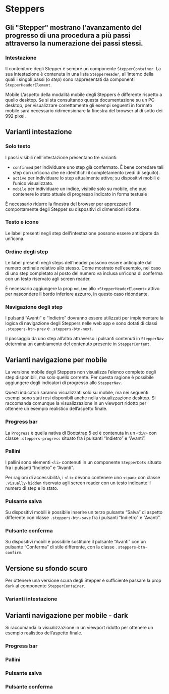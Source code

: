 
<Meta of={StepperStories} />

# Steppers

## Gli "Stepper" mostrano l'avanzamento del progresso di una procedura a più passi attraverso la numerazione dei passi stessi.

### Intestazione

Il contenitore degli Stepper è sempre un componente `StepperContainer`. La sua intestazione è contenuta in una lista
`StepperHeader`, all'interno della quali i singoli passi (o _step_) sono rappresentati da componenti
`StepperHeaderElement`.

<div className="docs">
    <Callout color="danger">
        <CalloutTitle>
            <span className="text">Mobile</span>
        </CalloutTitle>
        <CalloutText>
            L’aspetto della modalità mobile degli Steppers è differente rispetto a quello desktop. Se si sta consultando questa documentazione su un PC desktop,
            per visualizzare correttamente gli esempi seguenti in formato mobile sarà necessario ridimensionare la finestra del browser al di sotto dei 992
            pixel.
        </CalloutText>
    </Callout>
</div>

## Varianti intestazione

### Solo testo

I passi visibili nell'intestazione presentano tre varianti:

-   `confirmed` per individuare uno step già confermato. È bene corredare tali step con un’icona che ne identifichi il
    completamento (vedi di seguito).
-   `active` per individuare lo step attualmente attivo; su dispositivi mobili è l’unico visualizzato.
-   `mobile` per individuare un indice, visibile solo su mobile, che può contenere lo stato attuale di progresso
    indicato in forma testuale

È necessario ridurre la finestra del browser per apprezzare il comportamente degli Stepper su dispositivi di dimensioni
ridotte.

<Canvas of={StepperStories.TextOnly}></Canvas>

### Testo e icone

Le label presenti negli step dell'intestazione possono essere anticipate da un'icona.

<Canvas of={StepperStories.TextAndIcons}></Canvas>

### Ordine degli step

Le label presenti negli steps dell’header possono essere anticipate dal numero ordinale relativo allo stesso. Come
mostrato nell’esempio, nel caso di uno step completato al posto del numero va inclusa un’icona di conferma con un testo
riservato agli screen reader.

È necessario aggiungere la prop `noLine` allo `<StepperHeaderElement>` attivo per nascondere il bordo inferiore azzurro,
in questo caso ridondante.

<Canvas of={StepperStories.OrderOfTheSteps}></Canvas>

### Navigazione degli step

I pulsanti “Avanti” e “Indietro” dovranno essere utilizzati per implementare la logica di navigazione degli Steppers
nelle web app e sono dotati di classi `.steppers-btn-prev` e `.steppers-btn-next`.

Il passaggio da uno step all’altro attraverso i pulsanti contenuti in `StepperNav` determina un cambiamento del
contenuto presente in `StepperContent`.

<Canvas of={StepperStories.NavigationOfTheSteps}></Canvas>

## Varianti navigazione per mobile

La versione mobile degli Steppers non visualizza l’elenco completo degli step disponibili, ma solo quello corrente. Per
questa ragione è possibile aggiungere degli indicatori di progresso allo `StepperNav`.

Questi indicatori saranno visualizzati solo su mobile, ma nei seguenti esempi sono stati resi disponibili anche nella
visualizzazione desktop. Si raccomanda comunque la visualizzazione in un viewport ridotto per ottenere un esempio
realistico dell’aspetto finale.

### Progress bar

La `Progress` è quella nativa di Bootstrap 5 ed è contenuta in un `<div>` con classe `.steppers-progress` situato fra i
pulsanti “Indietro” e “Avanti”.

<Canvas of={StepperNavigationStories.ProgressBar}></Canvas>

### Pallini

I pallini sono elementi `<li>` contenuti in un componente `StepperDots` situato fra i pulsanti “Indietro” e “Avanti”.

Per ragioni di accessibilità, i `<li>` devono contenere uno `<span>` con classe `.visually-hidden` riservato agli screen
reader con un testo indicante il numero di step e lo stato.

<Canvas of={StepperNavigationStories.Pallini}></Canvas>

### Pulsante salva

Su dispositivi mobili è possibile inserire un terzo pulsante “Salva” di aspetto differente con classe
`.steppers-btn-save` fra i pulsanti “Indietro” e “Avanti”.

<Canvas of={StepperNavigationStories.SaveButton}></Canvas>

### Pulsante conferma

Su dispositivi mobili è possibile sostituire il pulsante “Avanti” con un pulsante “Conferma” di stile differente, con la
classe `.steppers-btn-confirm`.

<Canvas of={StepperNavigationStories.ConfirmButton}></Canvas>

## Versione su sfondo scuro

Per ottenere una versione scura degli Stepper è sufficiente passare la prop `dark` al componente `StepperContainer`.

<Canvas of={StepperStories.VersionOnADarkBackground}></Canvas>

### Varianti intestazione

<Canvas of={StepperStories.HeaderVariants}></Canvas>

## Varianti navigazione per mobile - dark

Si raccomanda la visualizzazione in un viewport ridotto per ottenere un esempio realistico dell’aspetto finale.

### Progress bar

<Canvas of={StepperNavigationDarkStories.ProgressBarDark}></Canvas>

### Pallini

<Canvas of={StepperNavigationDarkStories.PalliniDark}></Canvas>

### Pulsante salva

<Canvas of={StepperNavigationDarkStories.SaveButtonDark}></Canvas>

### Pulsante conferma

<Canvas of={StepperNavigationDarkStories.ConfirmButtonDark}></Canvas>




